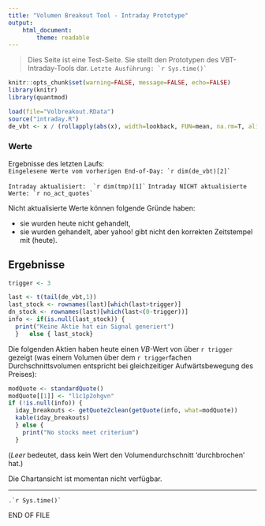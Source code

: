 ```yaml
---
title: "Volumen Breakout Tool - Intraday Prototype"
output: 
    html_document:
        theme: readable
---
```


> Dies Seite ist eine Test-Seite. Sie stellt den Prototypen des VBT-Intraday-Tools dar.
```Letzte Ausführung: `r Sys.time()` ```   


```r
knitr::opts_chunk$set(warning=FALSE, message=FALSE, echo=FALSE)
library(knitr)
library(quantmod)

load(file="Volbreakout.RData")
source("intraday.R")
de_vbt <- x / (rollapply(abs(x), width=lookback, FUN=mean, na.rm=T, align="right"))

```

### Werte

Ergebnisse des letzten Laufs:  
```Eingelesene Werte vom vorherigen End-of-Day: `r dim(de_vbt)[2]` ```

```Intraday aktualisiert:  `r dim(tmp)[1]` ```
```Intraday NICHT aktualisierte Werte: `r no_act_quotes` ```

Nicht aktualisierte Werte können folgende Gründe haben:  

- sie wurden heute nicht gehandelt,
- sie wurden gehandelt, aber yahoo! gibt nicht den korrekten Zeitstempel mit (heute).


## Ergebnisse  

```r

trigger <- 3

last <- t(tail(de_vbt,1))
last_stock <- rownames(last)[which(last>trigger)]
dn_stock <- rownames(last)[which(last<(0-trigger))]
info <- if(is.null(last_stock)) {
  print("Keine Aktie hat ein Signal generiert")
  }   else { last_stock}
```

Die folgenden Aktien haben heute einen $VB$-Wert von über `r trigger` gezeigt (was einem Volumen über dem `r trigger`fachen Durchschnittsvolumen entspricht bei gleichzeitiger Aufwärtsbewegung des Preises):  

```r
modQuote <- standardQuote()
modQuote[[1]] <- "l1c1p2ohgvn"
if (!is.null(info)) {
  iday_breakouts <- getQuote2clean(getQuote(info, what=modQuote))
  kable(iday_breakouts)
  } else {
    print("No stocks meet criterium")
  }
```  


(_Leer_ bedeutet, dass kein Wert den Volumendurchschnitt 'durchbrochen' hat.)  


Die Chartansicht ist momentan nicht verfügbar.

-----
```.`r Sys.time()` ```   

END OF FILE
